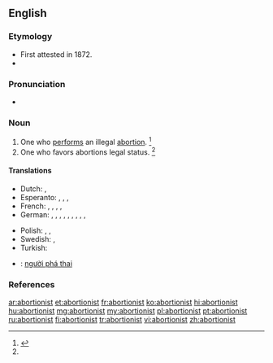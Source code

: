 ==English==

===Etymology===
* First attested in 1872.
* {{suffix|abortion|ist}}

===Pronunciation===
* {{a|US}} {{IPA|/əˈbɔɹ.ʃn̩.ɪst/}}

===Noun===
{{en-noun}}

# One who [[perform]]s an illegal [[abortion]]. {{defdate|First attested in the late 19<sup>th</sup> century.}}<ref name=SOED>{{reference-book | last =| first = | authorlink =  | coauthors =  | editor =Brown, Lesley  | others =  | title = The Shorter Oxford English Dictionary | origdate =  | origyear = 1933| origmonth =  | url =  | format =  | accessdate =  | accessyear =  | accessmonth =  | edition = 5th | date =  | year =2003| month =  | publisher =Oxford University Press  | location =Oxford, UK | language =  | id =  | doi = | isbn =978-0-19-860575-7 | lccn = | ol = | pages =7| chapter =  | chapterurl =  | quote =}}</ref>
# One who favors abortions legal status. {{defdate|First attested in the late 19<sup>th</sup> century.}}<ref name=SOED/>

====Translations====
{{trans-top|one who performs an abortion, abortions}}
* Dutch: {{qualifier|backstreet}}  {{t-|nl|engeltjesmaker|m}}, {{qualifier|backstreet}} {{t-|nl|engeltjesmaakster|f}}
* Esperanto: {{qualifier|♂(♀)}} {{t-|eo|abortigisto}}, {{qualifier|explicitly ♂}} {{t-|eo|virabortigisto}}, {{qualifier|explicitly ♀}} {{t-|eo|abortigistino}}, {{qualifier|♂♀}} {{t-|eo|geabortigistoj|p}}
* French: {{qualifier|♂♀}} {{t-|fr|médecin avorteur|m}}, {{t+|fr|avorteur|m}}, {{t+|fr|avorteuse|f}}, {{qualifier|euphemistic, backstreet}} {{t-|fr|faiseur d'anges|m}}, {{qualifier|euphemistic, backstreet}} {{t-|fr|faiseuse d'anges|f}}
* German: {{t-|de|Abtreiber|m}}, {{t-|de|Abtreiberin|f}}, {{t-|de|Abtreibungsarzt|m}}, {{t-|de|Abtreibungsärztin|f}}, {{t-|de|abtreibender Arzt|m}}, {{t-|de|abtreibende Ärztin|f}}, {{t-|de|Abtreibungshelfer|m}}, {{t-|de|Abtreibungshelferin|f}}, {{qualifier|euphemistic, backstreet}} {{t+|de|Engelmacher|m}}, {{qualifier|euphemistic, backstreet}} {{t+|de|Engelmacherin|f}}
{{trans-mid}}
* Polish: {{t-|pl|aborcjonista|m}}, {{t-|pl|aborter|m}}, {{t-|pl|aborcjonistka|f}}
* Swedish: {{t-|sv|änglamakare|c}}, {{t-|sv|änglamakerska|c}}
* Turkish: {{t+|tr|kürtajcı}}
{{trans-bottom}}

{{checktrans-top}}
* {{ttbc|vi}}: [[người phá thai]]
{{trans-bottom}}

===References===
<references/>

[[ar:abortionist]]
[[et:abortionist]]
[[fr:abortionist]]
[[ko:abortionist]]
[[hi:abortionist]]
[[hu:abortionist]]
[[mg:abortionist]]
[[my:abortionist]]
[[pl:abortionist]]
[[pt:abortionist]]
[[ru:abortionist]]
[[fi:abortionist]]
[[tr:abortionist]]
[[vi:abortionist]]
[[zh:abortionist]]